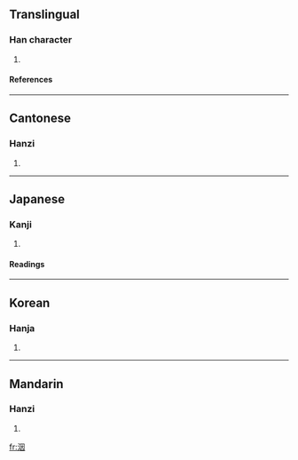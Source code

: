 ==Translingual==
===Han character===
{{Han char|rn=85|rad=水|as=06|sn=9|four=3610<sub>0</sub>|canj=水田大 (EWK)}}
# {{defn|Han|sort=水06}}
====References====
{{Han ref|kx=0619.230|dkj=17358|dj=1014.150|hdz=31607.050|uh=6D07|ud=27911|bh=CFA7|bd=53159}}

----
==Cantonese==
===Hanzi===
{{yue-hanzi|jyut=|y=yan1}}
# {{defn|Cantonese}}

----
==Japanese==
===Kanji===
{{ja-kanji|grade=|rs=水06}}
# {{defn|Japanese}} 
====Readings====
{{ja-readings|on=[[いん]] (in), [[えつ]] (etsu), [[えち]] (echi)|kun=[[しずむ]] (shizumu)}}

----
==Korean==
===Hanja===
{{ko-hanja|hangeul=인|eumhun=|rv=in|mr=in|y=in}}
# {{defn|Korean}}

----
==Mandarin==
===Hanzi===
{{cmn-hanzi|pin=[[yīn]] ([[yin1]])|wg=yin<sup>1</sup>}}
# {{defn|Mandarin}}

[[fr:洇]]